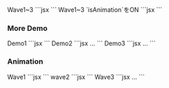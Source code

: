 
<Demo>
	<Demo.Title>Wave1~3</Demo.Title>
	<Demo.Preview resize>
		<Divider shape="wave1" c="black"/>
		<Divider shape="wave2" c="black"/>
		<Divider shape="wave3" c="black"/>
	</Demo.Preview>
	<Demo.Code>
		```jsx
		<Divider shape="wave1" c="black"/>
		<Divider shape="wave2" c="black"/>
		<Divider shape="wave3" c="black"/>
		```
	</Demo.Code>
</Demo>

<Demo>
	<Demo.Title>Wave1~3 `isAnimation`をON</Demo.Title>
	<Demo.Preview resize>
		<Divider shape="wave1" isAnimation c="black"/>
		<Divider shape="wave2" isAnimation c="black"/>
		<Divider shape="wave3" isAnimation c="black"/>
	</Demo.Preview>
	<Demo.Code>
		```jsx
		<Divider shape="wave1" isAnimation c="black"/>
		<Divider shape="wave2" isAnimation c="black"/>
		<Divider shape="wave3" isAnimation c="black"/>
		```
	</Demo.Code>
</Demo>


### More Demo

<Demo>
	<Demo.Title>Demo1</Demo.Title>
	<Demo.Preview resize alignfull>
		<Box alignfull bgc="#e5e5e5" c="black">
			<Divider shape="wave1" level={3} c="white" isFlip/>
			<Box isFlow py={70} px={40}>
				<DammyText />
				<DammyText length="l" />
			</Box>
			<Divider shape="wave1" level={3} c="white" />
		</Box>
	</Demo.Preview>
	<Demo.Code>
		```jsx
		<Box alignfull bgc="#e5e5e5" c="black">
			<Divider shape="wave1" level={3} c="white" isFlip/>
			<Box isFlow py={70} px={40}>
				<DammyText />
				<DammyText length="l" />
			</Box>
			<Divider shape="wave1" level={3} c="white" />
		</Box>
		```
	</Demo.Code>
</Demo>

<Demo>
	<Demo.Title>Demo2</Demo.Title>
	<Demo.Preview resize alignfull>
		<Box alignfull bgc="#e5e5e5" c="black">
			<Divider shape="wave2" c="white" level={4} stretch={1.5} offset="10%" isFlip />
			<Box isFlow py={40} px={40}>
				<DammyText />
				<DammyText length="l" />
			</Box>
			<Divider shape="wave2" c="white" level={4} stretch={1.5} offset="-25%" />
		</Box>
	</Demo.Preview>
	<Demo.Code>
		```jsx
		<Box alignfull bgc="#e5e5e5" c="black">
			<Divider shape="wave2" c="white" level={4} stretch={1.5} offset="10%" isFlip />
			<Box isFlow py={40} px={40}>...</Box>
			<Divider shape="wave2" c="white" level={4} stretch={1.5} offset="-25%" />
		</Box>
		```
	</Demo.Code>
</Demo>


<Demo>
	<Demo.Title>Demo3</Demo.Title>
	<Demo.Preview resize alignfull>
		<Box alignfull bgc="#e5e5e5" c="black">
			<Divider shape="wave3" c="white" level={8} stretch={1.5} offset="20%" isFlip />
			<Box isFlow py={40} px={40}>
				<DammyText />
				<DammyText length="l" />
			</Box>
			<Divider shape="wave3" c="white" level={8} stretch={1.5} offset="-10%" />
		</Box>
	</Demo.Preview>
	<Demo.Code>
		```jsx
		<Box alignfull bgc="#e5e5e5" c="black">
			<Divider shape="wave3" c="white" level={8} stretch={1.5} offset="20%" isFlip />
			<Box isFlow py={40} px={40}>...</Box>
			<Divider shape="wave3" c="white" level={8} stretch={1.5} offset="-10%" />
		</Box>
		```
	</Demo.Code>
</Demo>


### Animation

<Demo>
	<Demo.Title>Wave1</Demo.Title>
	<Demo.Preview resize alignfull>
		<Box alignfull bgc="#e5e5e5" c="black">
			<Divider shape="wave1" isAnimation c="white" isFlip/>
			<Box isFlow py={40} px={40}>
				<DammyText />
				<DammyText length="l" />
			</Box>
			<Divider shape="wave1" isAnimation c="white" stretch={1.4} offset="20%"/>
		</Box>
	</Demo.Preview>
	<Demo.Code>
		```jsx
		<Box alignfull bgc="#e5e5e5" c="black">
			<Divider shape="wave1" isAnimation c="white" isFlip/>
			<Box isFlow py={40} px={40}>
				<DammyText />
				<DammyText length="l" />
			</Box>
			<Divider shape="wave1" isAnimation c="white" stretch={1.4} offset="20%"/>
		</Box>
		```
	</Demo.Code>
</Demo>

<Demo>
	<Demo.Title>wave2</Demo.Title>
	<Demo.Preview resize alignfull>
		<Box alignfull bgc="#e5e5e5" c="black">
			<Divider shape="wave2" isAnimation c="white" isFlip/>
			<Box isFlow py={40} px={40}>
				<DammyText />
				<DammyText length="l" />
			</Box>
			<Divider shape="wave2" isAnimation c="white"/>
		</Box>
	</Demo.Preview>
	<Demo.Code>
		```jsx
		<Box alignfull bgc="#e5e5e5" c="black">
			<Divider shape="wave2" isAnimation c="white" isFlip/>
			<Box isFlow py={40} px={40}>
				<DammyText />
				<DammyText length="l" />
			</Box>
			<Divider shape="wave2" isAnimation c="white"/>
		</Box>
		```
	</Demo.Code>
</Demo>

<Demo>
	<Demo.Title>Wave3</Demo.Title>
	<Demo.Preview resize alignfull>
		<Box alignfull bgc="#e5e5e5" c="black">
			<Divider shape="wave3" isAnimation c="white" level={6} isFlip />
			<Box isFlow py={40} px={40}>
				<DammyText />
				<DammyText length="l" />
			</Box>
			<Divider shape="wave3" isAnimation c="white" level={6} stretch={1.2} offset="10%" />
		</Box>
	</Demo.Preview>
	<Demo.Code>
		```jsx
		<Box alignfull bgc="#e5e5e5" c="black">
			<Divider shape="wave3" isAnimation c="white" level={6} isFlip />
			<Box isFlow py={40} px={40}>...</Box>
			<Divider shape="wave3" isAnimation c="white" level={6} stretch={1.2} offset="10%" />
		</Box>
		```
	</Demo.Code>
</Demo>

